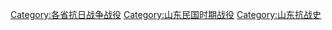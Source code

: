 [[Category:各省抗日战争战役|Category:各省抗日战争战役]]
[[Category:山东民国时期战役|Category:山东民国时期战役]]
[[Category:山东抗战史|Category:山东抗战史]]